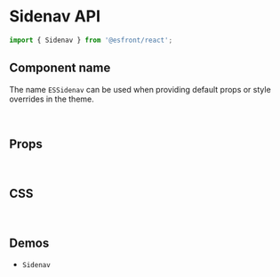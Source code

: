 
<Meta title="Components API/Sidenav" />

# Sidenav API

```js
import { Sidenav } from '@esfront/react';
```

## Component name

The name `ESSidenav` can be used when providing default props or style overrides in the theme.

<br />

## Props

<TableInterface variant="props" name="SidenavProps" />

<br />

## CSS

<TableInterface variant="css" name="SidenavClasses" />

<br />

## Demos

<ul>
  <li>
    <LinkTo kind="components-Sidenav" story="demo">
      <code>Sidenav</code>
    </LinkTo>
  </li>
</ul>
